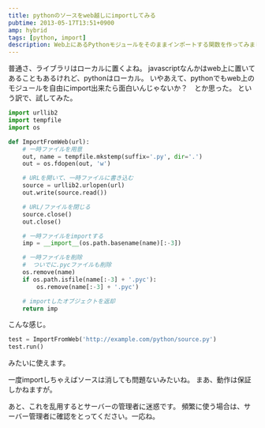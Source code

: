 ```yaml
---
title: pythonのソースをweb越しにimportしてみる
pubtime: 2013-05-17T13:51+0900
amp: hybrid
tags: [python, import]
description: Web上にあるPythonモジュールをそのままインポートする関数を作ってみました。かなり危険な気がするけれど、まあ実験用として。
---
```


普通さ、ライブラリはローカルに置くよね。
javascriptなんかはweb上に置いてあることもあるけれど、pythonはローカル。
いやあえて、pythonでもweb上のモジュールを自由にimport出来たら面白いんじゃないか？　とか思った。
という訳で、試してみた。

``` python
import urllib2
import tempfile
import os

def ImportFromWeb(url):
	# 一時ファイルを用意
	out, name = tempfile.mkstemp(suffix='.py', dir='.')
	out = os.fdopen(out, 'w')

	# URLを開いて、一時ファイルに書き込む
	source = urllib2.urlopen(url)
	out.write(source.read())

	# URL/ファイルを閉じる
	source.close()
	out.close()

	# 一時ファイルをimportする
	imp = __import__(os.path.basename(name)[:-3])

	# 一時ファイルを削除
	#  ついでに.pycファイルも削除
	os.remove(name)
	if os.path.isfile(name[:-3] + '.pyc'):
		os.remove(name[:-3] + '.pyc')

	# importしたオブジェクトを返却
	return imp
```
こんな感じ。

``` python
test = ImportFromWeb('http://example.com/python/source.py')
test.run()
```
みたいに使えます。

一度importしちゃえばソースは消しても問題ないみたいね。
まあ、動作は保証しかねますが。

あと、これを乱用するとサーバーの管理者に迷惑です。
頻繁に使う場合は、サーバー管理者に確認をとってください。一応ね。
